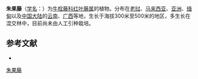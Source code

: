 {{Speciesbox
| name = 朱果藤
| status = 
| status_system = 
| image = 
| genus = Rourea
| species = emarginata
| authority = (Jack) Merr.
}}

'''朱果藤'''（[[学名|学名]]：{{lang|la|''Rourea emarginata''}}）为[[牛栓藤科|牛栓藤科]][[红叶藤属|红叶藤属]]的植物。分布在[[老挝|老挝]]、[[马来西亚|马来西亚]]、[[亚洲|亚洲]]、[[缅甸|缅甸]]以及[[中国大陆|中国大陆]]的[[云南|云南]]、[[广西|广西]]等地，生长于海拔300米至500米的地区，多生长在混交林中，目前尚未由人工引种栽培。

== 参考文献 ==
<div class="references-small">
* {{cite web| url =http://www.bioinfo.cn/db05/KmzwSpecies.php?action=view&id=5688| title =朱果藤| work =《中国高等植物数据库全库》| publisher =中国科学院微生物研究所| author =昆明植物研究所| accessdate =2009-02-26| deadurl =yes| archiveurl =https://web.archive.org/web/20160305020659/http://www.bioinfo.cn/db05/KmzwSpecies.php?action=view&id=5688| archivedate =2016-03-05}}
</div>
{{Taxonbar|from=Q11094251}}

[[Category:红叶藤属|朱果藤]]


{{植物小作品}}